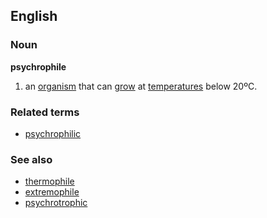 ==English==
===Noun===
{{wikipedia}}
'''psychrophile'''
# an [[organism]] that can [[grow]] at [[temperature]]s below 20ºC.
===Related terms===
*[[psychrophilic]]
===See also===
*[[thermophile]]
*[[extremophile]]
*[[psychrotrophic]]
